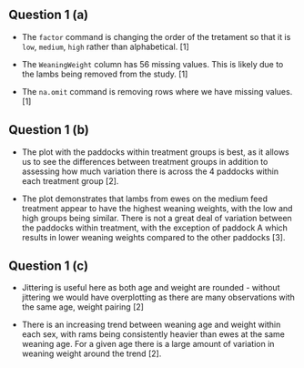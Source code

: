 ## Question 1 (a)

- The `factor` command is changing the order of the tretament so that it is `low`, `medium`, `high` rather than alphabetical. [1]

- The `WeaningWeight` column has 56 missing values. This is likely due to the lambs being removed from the study. [1]

- The `na.omit` command is removing rows where we have missing values. [1]

## Question 1 (b)

- The plot with the paddocks within treatment groups is best, as it allows us to see the differences between treatment groups in addition to assessing how much variation there is across the 4 paddocks within each treatment group [2].

- The plot demonstrates that lambs from ewes on the medium feed treatment appear to have the highest weaning weights, with the low and high groups being similar. There is not a great deal of variation between the paddocks within treatment, with the exception of paddock A which results in lower weaning weights compared to the other paddocks [3].

## Question 1 (c)

- Jittering is useful here as both age and weight are rounded - without jittering we would have overplotting as there are many observations with the same age, weight pairing [2]

- There is an increasing trend between weaning age and weight within each sex, with rams being consistently heavier than ewes at the same weaning age. For a given age there is a large amount of variation in weaning weight around the trend [2].
